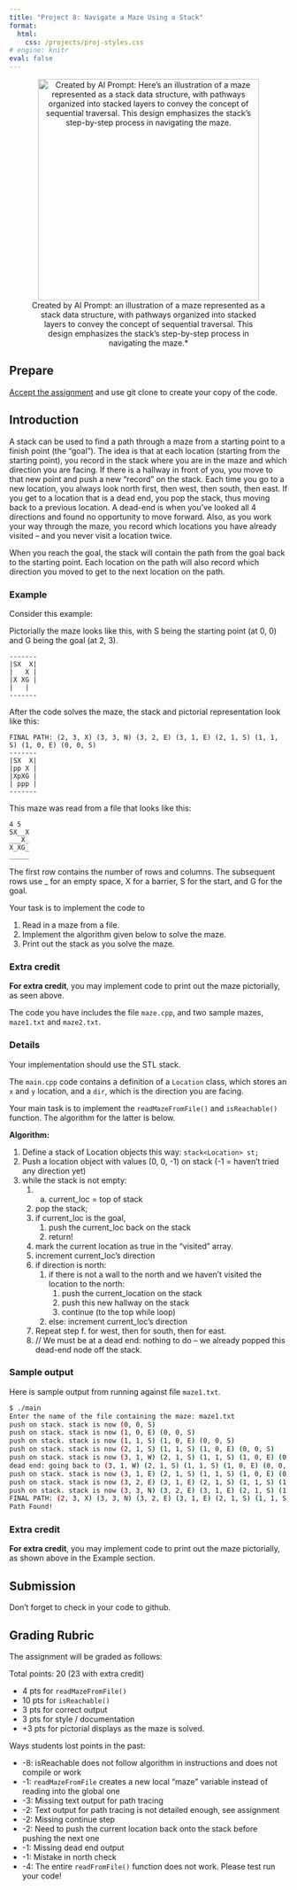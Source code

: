 ```yaml
---
title: "Project 8: Navigate a Maze Using a Stack"
format: 
  html:
    css: /projects/proj-styles.css
# engine: knitr
eval: false
---
```



<!-- ## Project 8: Navigate a Maze Using a Stack -->

<center><figure>

<img src="/projects/imgs/proj8-stack.png" alt="Created by AI Prompt: Here’s an illustration of a maze represented as a stack data structure, with pathways organized into stacked layers to convey the concept of sequential traversal. This design emphasizes the stack’s step-by-step process in navigating the maze." width="400"/>
<figcaption>Created by AI Prompt: an illustration of a maze represented as a stack data structure, with pathways organized into stacked layers to convey the concept of sequential traversal. This design emphasizes the stack’s step-by-step process in navigating the maze.*</figcaption>

</figure></center>

## Prepare

[Accept the assignment](https://classroom.github.com/a/3j-1oMeu) and use git clone to create your copy of the code.

## Introduction

A stack can be used to find a path through a maze from a starting point to a finish point (the "goal"). The idea is that at each location (starting from the starting point), you record in the stack where you are in the maze and which direction you are facing. If there is a hallway in front of you, you move to that new point and push a new "record" on the stack. Each time you go to a new location, you always look north first, then west, then south, then east. If you get to a location that is a dead end, you pop the stack, thus moving back to a previous location. A dead-end is when you've looked all 4 directions and found no opportunity to move forward. Also, as you work your way through the maze, you record which locations you have already visited -- and you never visit a location twice.

When you reach the goal, the stack will contain the path from the goal back to the starting point. Each location on the path will also record which direction you moved to get to the next location on the path.

### Example

Consider this example:

Pictorially the maze looks like this, with S being the starting point (at 0, 0) and G being the goal (at 2, 3).

```
-------
|SX  X|
|   X |
|X XG |
| 	|
-------
```

After the code solves the maze, the stack and pictorial representation look like this:

```
FINAL PATH: (2, 3, X) (3, 3, N) (3, 2, E) (3, 1, E) (2, 1, S) (1, 1, S) (1, 0, E) (0, 0, S)
-------
|SX  X|
|pp X |
|XpXG |
| ppp |
-------
```

This maze was read from a file that looks like this:

```
4 5
SX__X
___X_
X_XG_
_____
```

The first row contains the number of rows and columns. The subsequent rows use _ for an empty space, X for a barrier, S for the start, and G for the goal.

Your task is to implement the code to 

1. Read in a maze from a file.
2. Implement the algorithm given below to solve the maze.
3. Print out the stack as you solve the maze.

:::{.callout-important}
### Extra credit
**For extra credit**, you may implement code to print out the maze pictorially, as seen above.
:::

The code you have includes the file `maze.cpp`, and two sample mazes, `maze1.txt` and `maze2.txt`.

### Details

Your implementation should use the STL stack.

The `main.cpp` code contains a definition of a `Location` class, which stores an `x` and `y` location, and a `dir`, which is the direction you are facing.

Your main task is to implement the `readMazeFromFile()` and `isReachable()` function. The algorithm for the latter is below.

**Algorithm:**

1. Define a stack of Location objects this way: `stack<Location> st;`
2. Push a location object with values (0, 0, -1) on stack  (-1 = haven't tried any direction yet)
3. while the stack is not empty:
   1. a. current_loc = top of stack
   2. pop the stack;
   3. if current_loc is the goal, 
      1. push the current_loc back on the stack
      2. return!
   4. mark the current location as true in the "visited" array.
   5. increment current_loc's direction
   6. if direction is north:
      1. if there is not a wall to the north and we haven't visited the location to the north:
         1. push the current_location on the stack
         2. push this new hallway on the stack
         3. continue (to the top while loop)
      2. else: increment current_loc's direction
   7. Repeat step f. for west, then for south, then for east.
   8. // We must be at a dead end: nothing to do -- we already popped this dead-end node off the stack.

### Sample output

Here is sample output from running against file `maze1.txt`.

```.bash
$ ./main
Enter the name of the file containing the maze: maze1.txt
push on stack. stack is now (0, 0, S)
push on stack. stack is now (1, 0, E) (0, 0, S)
push on stack. stack is now (1, 1, S) (1, 0, E) (0, 0, S)
push on stack. stack is now (2, 1, S) (1, 1, S) (1, 0, E) (0, 0, S)
push on stack. stack is now (3, 1, W) (2, 1, S) (1, 1, S) (1, 0, E) (0, 0, S)
dead end: going back to (3, 1, W) (2, 1, S) (1, 1, S) (1, 0, E) (0, 0, S)
push on stack. stack is now (3, 1, E) (2, 1, S) (1, 1, S) (1, 0, E) (0, 0, S)
push on stack. stack is now (3, 2, E) (3, 1, E) (2, 1, S) (1, 1, S) (1, 0, E) (0, 0, S)
push on stack. stack is now (3, 3, N) (3, 2, E) (3, 1, E) (2, 1, S) (1, 1, S) (1, 0, E) (0, 0, S)
FINAL PATH: (2, 3, X) (3, 3, N) (3, 2, E) (3, 1, E) (2, 1, S) (1, 1, S) (1, 0, E) (0, 0, S)
Path Found!
```

:::{.callout-important}
### Extra credit
**For extra credit**, you may implement code to print out the maze pictorially, as shown above in the Example section.
:::

## Submission

Don't forget to check in your code to github.


## Grading Rubric

The assignment will be graded as follows:

Total points: 20 (23 with extra credit)

+ 4 pts for `readMazeFromFile()`
+ 10 pts for `isReachable()`
+ 3 pts for correct output
+ 3 pts for style / documentation
+ +3 pts for pictorial displays as the maze is solved.

Ways students lost points in the past:

+ -8: isReachable does not follow algorithm in instructions and does not compile or work 
+ -1: `readMazeFromFile` creates a new local "maze" variable instead of reading into the global one 
+ -3: Missing text output for path tracing
+ -2: Text output for path tracing is not detailed enough, see assignment 
+ -2: Missing continue step
+ -2: Need to push the current location back onto the stack before pushing the next one
+ -1: Missing dead end output
+ -1: Mistake in north check
+ -4: The entire `readFromFile()` function does not work. Please test run your code!
